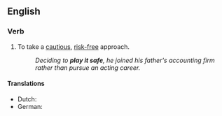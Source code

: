 ==English==

===Verb===
{{infl|en|verb|head=to [[play]] [[it]] [[safe]]}}

# {{idiomatic}} To take a [[cautious]], [[risk-free]] approach.
#: ''Deciding to '''play it safe''',  he joined his father's accounting firm rather than pursue an acting career.''

====Translations====
{{trans-top|take a cautious, risk-free approach}}
* Dutch: {{t|nl|het op zeker spelen}}
* German: {{t-|de|auf Nummer sicher gehen}}
{{trans-mid}}
{{trans-bottom}}